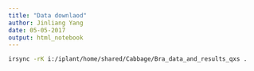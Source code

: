 ```yaml
---
title: "Data downlaod"
author: Jinliang Yang
date: 05-05-2017
output: html_notebook
---
```




```bash
irsync -rK i:/iplant/home/shared/Cabbage/Bra_data_and_results_qxs .

```



